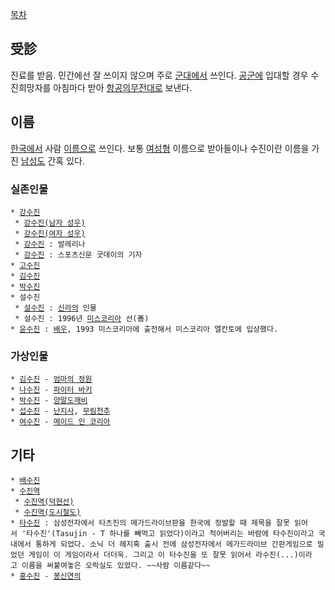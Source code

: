 [[목차]]
== 受診 ==
진료를 받음. 민간에선 잘 쓰이지 않으며 주로 [[군대]]에서 쓰인다. [[공군]]에 입대할 경우 수진희망자를 아침마다 받아 [[의무대|항공의무전대]]로 보낸다.

== 이름 ==
[[대한민국|한국]]에서 사람 [[이름]]으로 쓰인다. 보통 [[여자|여성]]형 이름으로 받아들이나 수진이란 이름을 가진 [[남자|남성]]도 간혹 있다.

=== 실존인물 ===
 * [[강수진]]
  * [[강수진(남자 성우)]]
  * [[강수진(여자 성우)]]
  * [[강수진#s-3|강수진]] : 발레리나
  * [[강수진#s-4|강수진]] : 스포츠신문 굿데이의 기자
 * [[고수진]]
 * [[김수진#s-1|김수진]]
 * [[박수진]]
 * 설수진
  * [[신라/인물#s-1.7|설수진]] : [[신라]]의 인물
  * 설수진 : 1996년 [[미스코리아]] 선(善)
 * [[미스코리아#s-4|윤수진]] : [[배우]], 1993 미스코리아에 출전해서 미스코리아 엘칸토에 입상했다.

=== 가상인물 ===
 * [[김수진#s-2|김수진]] - [[엄마의 정원]]
 * [[아케자와 에미|나수진]] - [[그래플러 바키|파이터 바키]]
 * [[양말도깨비/등장인물#s-2.1|박수진]] - [[양말도깨비]]
 * [[섭수진]] - [[난지사]], [[무림천추]]
 * [[여수진]] - [[메이드 인 코리아(라이트 노벨)|메이드 인 코리아]]

== 기타 ==
 * [[배수진]]
 * [[수진역]]
  * [[수진역(덕현선)]]
  * [[수진역(도시철도)]]
 * [[타츠진|타수진]] : 삼성전자에서 타츠진의 메가드라이브판을 한국에 정발할 때 제목을 잘못 읽어서 '타수진'(Tasujin - T 하나를 빼먹고 읽었다)이라고 적어버리는 바람에 타수진이라고 국내에서 통하게 되었다. 소닉 더 헤지혹 출시 전에 삼성전자에서 메가드라이브 간판게임으로 밀었던 게임이 이 게임이라서 더더욱. 그리고 이 타수진을 또 잘못 읽어서 라수진(...)이라고 이름을 써붙여놓은 오락실도 있었다. ~~사람 이름같다~~
 * [[홍수진]] - [[봉신연의(만화)|봉신연의]]
